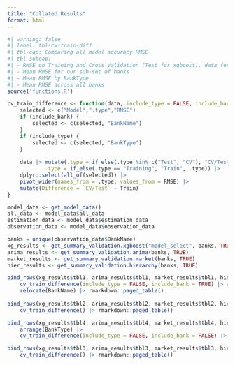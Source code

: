 ```yaml
---
title: "Collated Results"
format: html
---
```



```r
#| warning: false
#| label: tbl-cv-train-diff
#| tbl-cap: Comparing all model accuracy RMSE
#| tbl-subcap: 
#| - RMSE on Training and Cross Validation (Test for xgboost), data for sub-set of banks
#| - Mean RMSE for our sub-set of banks
#| - Mean RMSE by BankType
#| - Mean RMSE across all banks
source('functions.R')

cv_train_difference <- function(data, include_type = FALSE, include_bank = FALSE) {
    selected <- c("Model",".type","RMSE")
    if (include_bank) {
        selected <- c(selected, "BankName")
    }
    if (include_type) {
        selected <- c(selected, "BankType")
    }
    
    data |> mutate(.type = if_else(.type %in% c("Test", "CV"), "CV/Test", .type),
            .type = if_else(.type == "Training", "Train", .type)) |>
    dplyr::select(all_of(selected)) |>
    pivot_wider(names_from = .type, values_from = RMSE) |>
    mutate(Difference = `CV/Test` - Train)
}

model_data <- get_model_data()
all_data <- model_data$all_data
estimation_data <- model_data$estimation_data
observation_data <- model_data$observation_data

banks = unique(observation_data$BankName)
xg_results <- get_summary_validation.xgboost("model_select", banks, TRUE)
arima_results <- get_summary_validation.arima(banks, TRUE)
market_results <- get_summary_validation.market(banks, TRUE)
hier_results <- get_summary_validation.hierarchy(banks, TRUE)

bind_rows(xg_results$tbl1, arima_results$tbl1, market_results$tbl1, hier_results$tbl1) |>
    cv_train_difference(include_type = FALSE, include_bank = TRUE) |> arrange(BankName) |> 
    relocate(BankName) |> rmarkdown::paged_table()
  
bind_rows(xg_results$tbl2, arima_results$tbl2, market_results$tbl2, hier_results$tbl2) |>
    cv_train_difference() |> rmarkdown::paged_table()

bind_rows(xg_results$tbl4, arima_results$tbl4, market_results$tbl4, hier_results$tbl4) |>
    arrange(BankType) |> 
    cv_train_difference(include_type = FALSE, include_bank = FALSE) |> rmarkdown::paged_table()

bind_rows(xg_results$tbl3, arima_results$tbl3, market_results$tbl3, hier_results$tbl3) |>
    cv_train_difference() |> rmarkdown::paged_table()

```